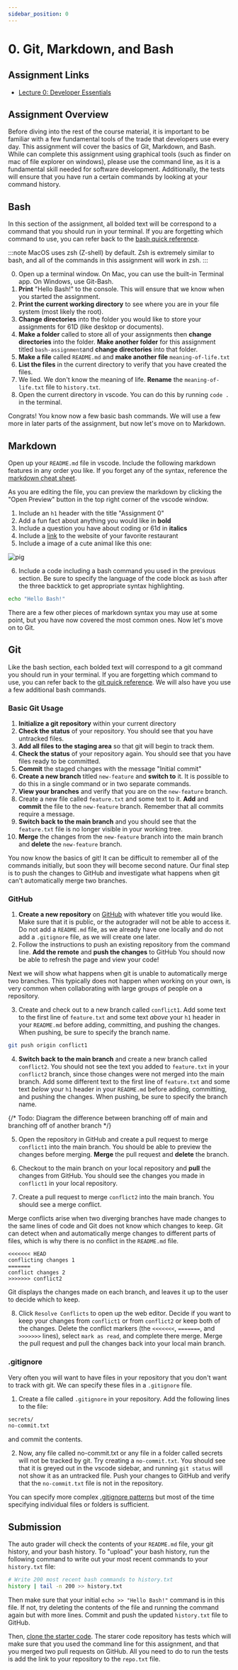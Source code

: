 ```yaml
---
sidebar_position: 0
---
```


# 0. Git, Markdown, and Bash

## Assignment Links

- [Lecture 0: Developer Essentials](https://www.youtube.com/watch?v=SFsQxQYLyOo)

## Assignment Overview

Before diving into the rest of the course material, it is important to be familiar with a few fundamental tools of the trade that developers use every day. This assignment will cover the basics of Git, Markdown, and Bash. While can complete this assignment using graphical tools (such as finder on mac of file explorer on windows), please use the command line, as it is a fundamental skill needed for software development. Additionally, the tests will ensure that you have run a certain commands by looking at your command history.

## Bash

In this section of the assignment, all bolded text will be correspond to a command that you should run in your terminal. If you are forgetting which command to use, you can refer back to the [bash quick reference](../Readings/bash.mdx#bash-quick-reference).

:::note
MacOS uses zsh (Z-shell) by default. Zsh is extremely similar to bash, and all of the commands in this assignment will work in zsh.
:::

0. Open up a terminal window. On Mac, you can use the built-in Terminal app. On Windows, use Git-Bash.
1. **Print** "Hello Bash!" to the console. This will ensure that we know when you started the assignment.
2. **Print the current working directory** to see where you are in your file system (most likely the root).
3. **Change directories** into the folder you would like to store your assignments for 61D (like desktop or documents).
4. **Make a folder** called to store all of your assignments then **change directories** into the folder. **Make another folder** for this assignment titled `bash-assignment`and **change directories** into that folder.
5. **Make a file** called `README.md` and **make another file** `meaning-of-life.txt`
6. **List the files** in the current directory to verify that you have created the files.
7. We lied. We don't know the meaning of life. **Rename** the `meaning-of-life.txt` file to `history.txt`.
8. Open the current directory in vscode. You can do this by running `code .` in the terminal.

Congrats! You know now a few basic bash commands. We will use a few more in later parts of the assignment, but now let's move on to Markdown.

## Markdown

Open up your `README.md` file in vscode. Include the following markdown features in any order you like. If you forget any of the syntax, reference the [markdown cheat sheet](https://commonmark.org/help/).

As you are editing the file, you can preview the markdown by clicking the "Open Preview" button in the top right corner of the vscode window.

1. Include an `h1` header with the title "Assignment 0"
2. Add a fun fact about anything you would like in **bold**
3. Include a question you have about coding or 61d in **italics**
4. Include a [link](https://currypizzahouse.com/) to the website of your favorite restaurant
5. Include a image of a cute animal like this one:

![pig](https://media.istockphoto.com/id/586714878/photo/cute-baby-piglet.jpg?s=612x612&w=0&k=20&c=eR79RWnj_hKVY7XAfPcwnlx4eO1k8LXb5JVnmA3BD3w=)

6. Include a code including a bash command you used in the previous section. Be sure to specify the language of the code block as `bash` after the three backtick to get appropriate syntax highlighting.

```bash
echo "Hello Bash!"
```

There are a few other pieces of markdown syntax you may use at some point, but you have now covered the most common ones. Now let's move on to Git.

## Git

Like the bash section, each bolded text will correspond to a git command you should run in your terminal. If you are forgetting which command to use, you can refer back to the [git quick reference](../Readings/git.mdx#git-quick-reference). We will also have you use a few additional bash commands.

### Basic Git Usage

1. **Initialize a git repository** within your current directory
2. **Check the status** of your repository. You should see that you have untracked files.
3. **Add all files to the staging area** so that git will begin to track them.
4. **Check the status** of your repository again. You should see that you have files ready to be committed.
5. **Commit** the staged changes with the message "Initial commit"
6. **Create a new branch** titled `new-feature` and **switch to** it. It is possible to do this in a single command or in two separate commands.
7. **View your branches** and verify that you are on the `new-feature` branch.
8. Create a new file called `feature.txt` and some text to it. **Add** and **commit** the file to the `new-feature` branch. Remember that all commits require a message.
9. **Switch back to the main branch** and you should see that the `feature.txt` file is no longer visible in your working tree.
10. **Merge** the changes from the `new-feature` branch into the main branch and **delete** the `new-feature` branch.

You now know the basics of git! It can be difficult to remember all of the commands initially, but soon they will become second nature. Our final step is to push the changes to GitHub and investigate what happens when git can't automatically merge two branches.

### GitHub

1. **Create a new repository** on [GitHub](https://github.com/new) with whatever title you would like. Make sure that it is public, or the autograder will not be able to access it. Do not add a `README.md` file, as we already have one locally and do not add a `.gitignore` file, as we will create one later.
2. Follow the instructions to push an existing repository from the command line. **Add the remote** and **push the changes** to GitHub You should now be able to refresh the page and view your code!

Next we will show what happens when git is unable to automatically merge two branches. This typically does not happen when working on your own, is very common when collaborating with large groups of people on a repository.

3. Create and check out to a new branch called `conflict1`. Add some text to the first line of `feature.txt` and some text _above_ your `h1` header in your `README.md` before adding, committing, and pushing the changes. When pushing, be sure to specify the branch name.

```bash
git push origin conflict1
```

4. **Switch back to the main branch** and create a new branch called `conflict2`. You should not see the text you added to `feature.txt` in your `conflict2` branch, since those changes were not merged into the main branch. Add some different text to the first line of `feature.txt` and some text _below_ your `h1` header in your `README.md` before adding, committing, and pushing the changes. When pushing, be sure to specify the branch name.

{/* Todo: Diagram the difference between branching off of main and branching off of another branch */}

5. Open the repository in GitHub and create a pull request to merge `conflict1` into the main branch. You should be able to preview the changes before merging. **Merge** the pull request and **delete** the branch.

6. Checkout to the main branch on your local repository and **pull** the changes from GitHub. You should see the changes you made in `conflict1` in your local repository.

7. Create a pull request to merge `conflict2` into the main branch. You should see a merge conflict.

Merge conflicts arise when two diverging branches have made changes to the same lines of code and Git does not know which changes to keep. Git can detect when and automatically merge changes to different parts of files, which is why there is no conflict in the `README.md` file.

```
<<<<<<< HEAD
conflicting changes 1
=======
conflict changes 2
>>>>>>> conflict2
```

Git displays the changes made on each branch, and leaves it up to the user to decide which to keep.

8. Click `Resolve Conflicts` to open up the web editor. Decide if you want to keep your changes from `conflict1` or from `conflict2` or keep both of the changes. Delete the conflict markers (the `<<<<<<<`, `=======`, and `>>>>>>>` lines), select `mark as read`, and complete there merge. Merge the pull request and pull the changes back into your local main branch.

### .gitignore

Very often you will want to have files in your repository that you don't want to track with git. We can specify these files in a `.gitignore` file.

1. Create a file called `.gitignore` in your repository. Add the following lines to the file:

```txt
secrets/
no-commit.txt
```

and commit the contents.

2. Now, any file called no-commit.txt or any file in a folder called secrets will not be tracked by git. Try creating a `no-commit.txt`. You should see that it is greyed out in the vscode sidebar, and running `git status` will not show it as an untracked file. Push your changes to GitHub and verify that the `no-commit.txt` file is not in the repository.

You can specify more complex [.gitignore patterns](https://www.atlassian.com/git/tutorials/saving-changes/gitignore#git-ignore-patterns) but most of the time specifying individual files or folders is sufficient.

## Submission

The auto grader will check the contents of your `README.md` file, your git history, and your bash history. To "upload" your bash history, run the following command to write out your most recent commands to your `history.txt` file:

```bash
# Write 200 most recent bash commands to history.txt
history | tail -n 200 >> history.txt
```

Then make sure that your initial `echo >> "Hello Bash!"` command is in this file. If not, try deleting the contents of the file and running the command again but with more lines. Commit and push the updated `history.txt` file to GitHub.

Then, [clone the starter code](https://github.com/CS61D/Assignment-Starter-Git). The starer code repository has tests which will make sure that you used the command line for this assignment, and that you merged two pull requests on GitHub. All you need to do to run the tests is add the link to your repository to the `repo.txt` file.
